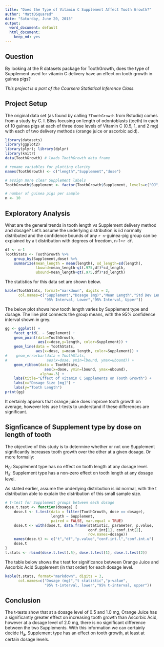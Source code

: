 ```yaml
---
title: "Does the Type of Vitamin C Supplement Affect Tooth Growth?"
author: "MattDSquared"
date: "Saturday, June 20, 2015"
output:
  word_document: default
  html_document:
    keep_md: yes
---
```


## Question
By looking at the R datasets package for ToothGrowth, does the type of Supplement used for vitamin C delivery have an effect on tooth growth in guinea pigs?

_This project is a part of the Coursera Statistical Inference Class._

## Project Setup

The original data set (as found by calling `?ToothGrowth` from Rstudio) comes from a study by C. I. Bliss focusing on length of odontoblasts (teeth) in each of 10 guinea pigs at each of three dose levels of Vitamin C (0.5, 1, and 2 mg) with each of two delivery methods (orange juice or ascorbic acid).

```r
library(datasets)
library(ggplot2)
library(plyr); library(dplyr)
library(knitr)
data(ToothGrowth) # loads ToothGrowth data frame

# rename variables for plotting clarity
names(ToothGrowth) <- c("length","Supplement","dose")

# assign more clear Supplement labels
ToothGrowth$Supplement <- factor(ToothGrowth$Supplement, levels=c("OJ","VC"), labels=c("Orange Juice", "Ascorbic Acid"))

# number of guinea pigs per sample
n <- 10
```

## Exploratory Analysis
What are the general trends in tooth length vs Supplement delivery method and dosage? Let's assume the underlying distribution is iid normally distributed and the confidence bounds of any `r n`-guinea-pig group can be explained by a t distribution with degrees of freedom, n-1=`r df`. 

```r
df <- n-1
ToothStats <- ToothGrowth %>% 
    group_by(Supplement,dose) %>%
    summarize(mean_length = mean(length), sd_length=sd(length), 
              lbound=mean_length-qt(.975,df)*sd_length,
              ubound=mean_length+qt(.975,df)*sd_length)
```

The statistics for this data set are shown below.

```r
kable(ToothStats, format="markdown", digits = 2,
      col.names=c("Supplement","Dosage (mg)","Mean Length","Std Dev Length",
                  "95% Interval, Lower","95% Interval, Upper"))
```

The below plot shows how tooth length varies by Supplement type and dosage. The line plot connects the group means, with the 95% confidence interval shown in grey.

```r
gg <- ggplot() +
    facet_grid(. ~ Supplement) +
    geom_point(data=ToothGrowth, 
               aes(x=dose,y=length, color=Supplement)) +
    geom_line(data = ToothStats, 
              aes(x=dose, y=mean_length, color=Supplement)) +
#    geom_errorbar(data = ToothStats, 
#                  aes(x=dose, ymin=lbound, ymax=ubound)) +
    geom_ribbon(data = ToothStats, 
                  aes(x=dose, ymin=lbound, ymax=ubound), 
                alpha=.3) +
    labs(title="Effect of vitamin C Supplements on Tooth Growth") +
    labs(x="Dosage Size [mg]") +
    labs(y="Tooth Length")
print(gg)
```

It certainly appears that orange juice does improve tooth growth on average, however lets use t-tests to understand if these differences are significant. 

## Signficance of Supplement type by dose on length of tooth
The objective of this study is to determine whether or not one Supplement significantly increases tooth growth over the other at a given dosage. Or more formally:

H~0~: Supplement type has no effect on tooth length at any dosage level.  
H~a~: Supplement type has a non-zero effect on tooth length at any dosage level.  

As stated earlier, assume the underlying distribution is iid normal, with the t distribution able to explain the distribution of this small sample size. 

```r
# t-test for Supplement groups between each dosage
dose.t.test <- function(dosage) {
    dose.t <- t.test(data = filter(ToothGrowth, dose == dosage), 
                     length ~ Supplement, 
                     paired = FALSE, var.equal = TRUE)
    dose.t <- with(dose.t, data.frame(statistic, parameter, p.value, 
                                      conf.int[1], conf.int[2],
                                      row.names=dosage))
    names(dose.t) <- c("t","df","p.value","conf.int.l","conf.int.u")
    dose.t
}
t.stats <- rbind(dose.t.test(.5), dose.t.test(1), dose.t.test(2))
```
The table below shows the t test for significance between Orange Juice and Ascorbic Acid Supplement (in that order) for each dosage level. 
```r
kable(t.stats, format="markdown", digits = 3,
      col.names=c("Dosage (mg)","t statistic","p-value",
                  "95% t-interval, lower","95% t-interval, upper"))
```

## Conclusion
The t-tests show that at a dosage level of 0.5 and 1.0 mg, Orange Juice has a significantly greater effect on increasing tooth growth than Ascorbic Acid, however at a dosage level of 2.0 mg, there is no significant difference between the two Supplements. With this information we can certainly decide H~a~, Supplement type has an effect on tooth growth, at least at certain dosage levels.